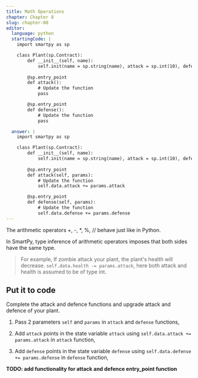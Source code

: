 ```yaml
---
title: Math Operations
chapter: Chapter 8
slug: chapter-08
editor:
  language: python
  startingCode: |
    import smartpy as sp

    class Plant(sp.Contract):
        def __init__(self, name):
        	self.init(name = sp.string(name), attack = sp.int(10), defense = sp.int(10), growth_rate = sp.int(10), health = sp.int(100), is_alive = True)
   
        @sp.entry_point
        def attack():
            # Update the function
            pass

        @sp.entry_point
        def defense():
            # Update the function
            pass

  answer: |  
    import smartpy as sp

    class Plant(sp.Contract):
        def __init__(self, name):
        	self.init(name = sp.string(name), attack = sp.int(10), defense = sp.int(10), growth_rate = sp.int(10), health = sp.int(100), is_alive = True)
   
        @sp.entry_point
        def attack(self, params):
            # Update the function
            self.data.attack += params.attack

        @sp.entry_point
        def defense(self, params):
            # Update the function
            self.data.defense += params.defense
---
```


The arithmetic operators +, -, *, %, // behave just like in Python.

In SmartPy, type inference of arithmetic operators imposes that both sides have the same type.

> For example, If zombie attack your plant, the plant's health will decrease.
`self.data.health -= params.attack`, here both attack and health is assumed to be of type int.

## Put it to code
Complete the attack and defence functions and upgrade attack and defence of your plant.

1) Pass 2 parameters `self` and `params` in `attack` and `defense` functions,

2) Add `attack` points in the state variable `attack` using `self.data.attack += params.attack` in `attack` function,

3) Add `defense` points in the state variable `defense` using `self.data.defense += params.defense` in `defense` function,

**TODO: add functionality for attack and defence entry_point function**

